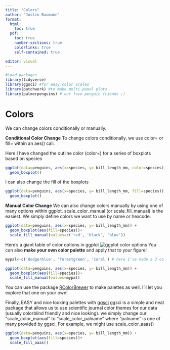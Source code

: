 ```yaml
---
title: "Colors"
author: "Justin Baumann"
format: 
  html:
    toc: true
  pdf:
    toc: true
    number-sections: true
    colorlinks: true
    self-contained: true

editor: visual
---
```

```r
#Load packages
library(tidyverse)
library(ggsci) #for easy color scales
library(patchwork) #to make multi-panel plots 
library(palmerpenguins) # our fave penguin friends :)
```


# **Colors**

We can change colors conditionally or manually.

**Conditional Color Change** To change colors conditionally, we use color= or fill= within an aes() call.

Here I have changed the outline color (color=) for a series of boxplots based on species

```r
ggplot(data=penguins, aes(x=species, y= bill_length_mm, color=species)) +
  geom_boxplot()
```

I can also change the fill of the boxplots

```r
ggplot(data=penguins, aes(x=species, y= bill_length_mm, fill=species)) +
  geom_boxplot()
```

**Manual Color Change** We can also change colors manually by using one of many options within ggplot. scale_color_manual (or scale_fill_manual) is the easiest. We simply define colors we want to use by name or hexcode.

```r
ggplot(data=penguins, aes(x=species, y= bill_length_mm)) +
  geom_boxplot(aes(fill=species))+
  scale_fill_manual(values=c('red', 'black', 'blue'))

```

Here's a giant table of color options in ggplot ![ggplot color options](/home/jbaumann/BIOL234_Biostats_MHC/Spring%202023/Labs/images/ggplot_colors.png) You can also **make your own color palette** and apply that to your figure!

```r
mypal<-c('dodgerblue', 'forestgreen', 'coral') # here I've made a 3 color palette

ggplot(data=penguins, aes(x=species, y= bill_length_mm)) +
  geom_boxplot(aes(fill=species))+
  scale_fill_manual(values=mypal)
```

You can use the package [RColorBrewer](https://renenyffenegger.ch/notes/development/languages/R/packages/RColorBrewer/index) to make palettes as well. I'll let you explore that one on your own!

Finally, EASY and nice looking palettes with [ggsci](https://cran.r-project.org/web/packages/ggsci/vignettes/ggsci.html) ggsci is a simple and neat package that allows us to use scientific journal color themes for our data (usually colorblind friendly and nice looking). we simply change our "scale_color_manual" to "scale_color_palname" where "palname" is one of many provided by ggsci. For example, we might use scale_color_aaas()

```r
ggplot(data=penguins, aes(x=species, y= bill_length_mm)) +
  geom_boxplot(aes(fill=species))+
  scale_fill_aaas()
```
